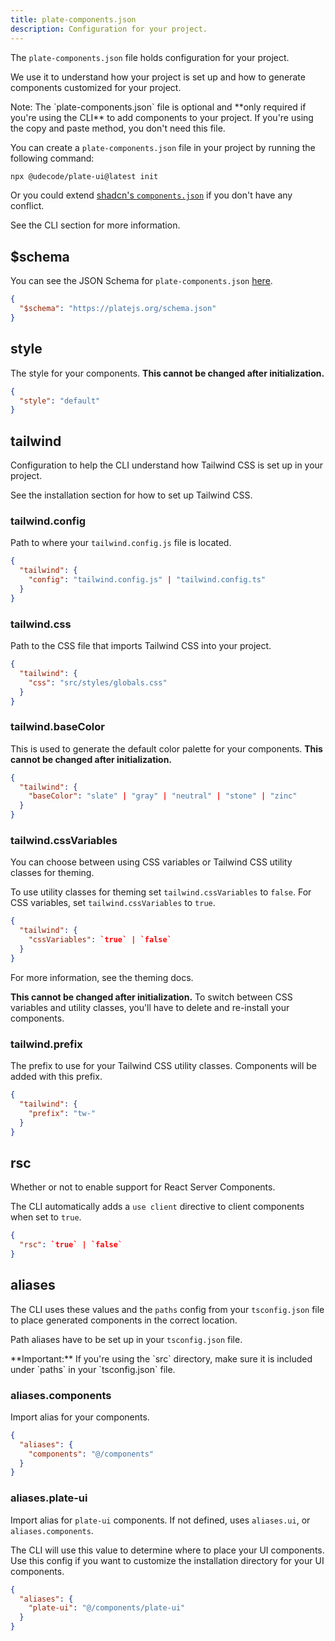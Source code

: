 ```yaml
---
title: plate-components.json
description: Configuration for your project.
---
```


The `plate-components.json` file holds configuration for your project.

We use it to understand how your project is set up and how to generate components customized for your project.

<Callout className="mt-6">
  Note: The `plate-components.json` file is optional and **only required if you're
  using the CLI** to add components to your project. If you're using the copy
  and paste method, you don't need this file.
</Callout>

You can create a `plate-components.json` file in your project by running the following command:

```bash
npx @udecode/plate-ui@latest init
```

Or you could extend [shadcn's `components.json`](https://ui.shadcn.com/docs/components-json) if you don't have any conflict.

See the <Link href="/docs/components/cli">CLI section</Link> for more information.

## $schema

You can see the JSON Schema for `plate-components.json` [here](https://platejs.org/schema.json).

```json title="plate-components.json"
{
  "$schema": "https://platejs.org/schema.json"
}
```

## style

The style for your components. **This cannot be changed after initialization.**

```json title="plate-components.json"
{
  "style": "default"
}
```

## tailwind

Configuration to help the CLI understand how Tailwind CSS is set up in your project.

See the <Link href="/docs/installation">installation section</Link> for how to set up Tailwind CSS.

### tailwind.config

Path to where your `tailwind.config.js` file is located.

```json title="plate-components.json"
{
  "tailwind": {
    "config": "tailwind.config.js" | "tailwind.config.ts"
  }
}
```

### tailwind.css

Path to the CSS file that imports Tailwind CSS into your project.

```json title="plate-components.json"
{
  "tailwind": {
    "css": "src/styles/globals.css"
  }
}
```

### tailwind.baseColor

This is used to generate the default color palette for your components. **This cannot be changed after initialization.**

```json title="plate-components.json"
{
  "tailwind": {
    "baseColor": "slate" | "gray" | "neutral" | "stone" | "zinc"
  }
}
```

### tailwind.cssVariables

You can choose between using CSS variables or Tailwind CSS utility classes for theming.

To use utility classes for theming set `tailwind.cssVariables` to `false`. For CSS variables, set `tailwind.cssVariables` to `true`.

```json title="plate-components.json"
{
  "tailwind": {
    "cssVariables": `true` | `false`
  }
}
```

For more information, see the <Link href="/docs/theming">theming docs</Link>.

**This cannot be changed after initialization.** To switch between CSS variables and utility classes, you'll have to delete and re-install your components.

### tailwind.prefix

The prefix to use for your Tailwind CSS utility classes. Components will be added with this prefix.

```json title="plate-components.json"
{
  "tailwind": {
    "prefix": "tw-"
  }
}
```

## rsc

Whether or not to enable support for React Server Components.

The CLI automatically adds a `use client` directive to client components when set to `true`.

```json title="plate-components.json"
{
  "rsc": `true` | `false`
}
```

## aliases

The CLI uses these values and the `paths` config from your `tsconfig.json` file to place generated components in the correct location.

Path aliases have to be set up in your `tsconfig.json` file.

<Callout className="mt-6">
  **Important:** If you're using the `src` directory, make sure it is included
  under `paths` in your `tsconfig.json` file.
</Callout>

### aliases.components

Import alias for your components.

```json title="plate-components.json"
{
  "aliases": {
    "components": "@/components"
  }
}
```


### aliases.plate-ui

Import alias for `plate-ui` components. If not defined, uses `aliases.ui`, or `aliases.components`. 

The CLI will use this value to determine where to place your UI components. Use this config if you want to customize the installation directory for your UI components.

```json title="plate-components.json"
{
  "aliases": {
    "plate-ui": "@/components/plate-ui"
  }
}
```